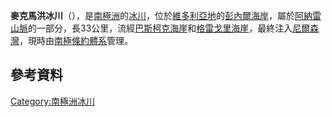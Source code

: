 {{coord|70|45|S|165|45|E|source:GNIS|display=title}}

'''麥克馬洪冰川'''（{{lang-en|McMahon Glacier}}），是[[南極洲|南極洲]]的[[冰川|冰川]]，位於[[維多利亞地|維多利亞地]]的[[彭內爾海岸|彭內爾海岸]]，屬於[[阿納雷山脈|阿納雷山脈]]的一部分，長33公里，流經[[巴斯柯克海崖|巴斯柯克海崖]]和[[格雷戈里海崖|格雷戈里海崖]]，最終注入[[尼爾森灣|尼爾森灣]]，現時由[[南極條約體系|南極條約體系]]管理。

==參考資料==
{{cite gnis | type = antarid | id = 9744| name = McMahon Glacier | accessdate = 2013-09-10}}

{{Antarctica-geo-stub}}
[[Category:南極洲冰川|Category:南極洲冰川]]